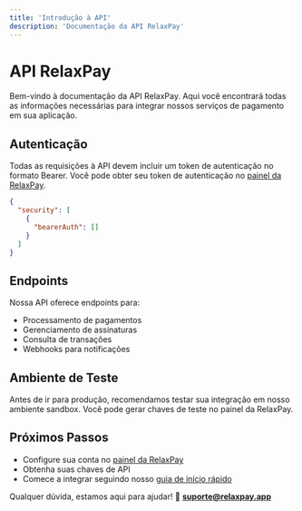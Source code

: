 ```yaml
---
title: 'Introdução à API'
description: 'Documentação da API RelaxPay'
---
```


# API RelaxPay

Bem-vindo à documentação da API RelaxPay. Aqui você encontrará todas as informações necessárias para integrar nossos serviços de pagamento em sua aplicação.

## Autenticação

Todas as requisições à API devem incluir um token de autenticação no formato Bearer. Você pode obter seu token de autenticação no [painel da RelaxPay](https://app.relaxpay.app).

```json
{
  "security": [
    {
      "bearerAuth": []
    }
  ]
}
```

## Endpoints

Nossa API oferece endpoints para:

- Processamento de pagamentos
- Gerenciamento de assinaturas
- Consulta de transações
- Webhooks para notificações

## Ambiente de Teste

Antes de ir para produção, recomendamos testar sua integração em nosso ambiente sandbox. Você pode gerar chaves de teste no painel da RelaxPay.

## Próximos Passos

- Configure sua conta no [painel da RelaxPay](https://app.relaxpay.app)
- Obtenha suas chaves de API
- Comece a integrar seguindo nosso [guia de início rápido](/quickstart)

Qualquer dúvida, estamos aqui para ajudar! 📧 **suporte@relaxpay.app**
